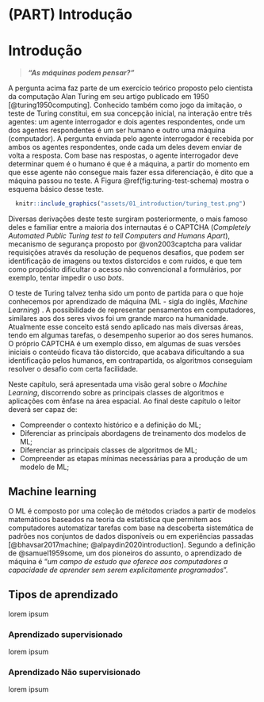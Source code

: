 
# (PART) Introdução {-}

# Introdução
> ***"As máquinas podem pensar?"***

A pergunta acima faz parte de um exercício teórico proposto pelo cientista da 
computação Alan Turing em seu artigo publicado em 1950 
[@turing1950computing]. Conhecido também como jogo da imitação, o teste de 
Turing constitui, em sua concepção inicial, na interação entre três agentes: um 
agente interrogador e dois agentes respondentes, onde um dos agentes respondentes 
é um ser humano e outro uma máquina (computador). A pergunta enviada pelo agente 
interrogador é recebida por ambos os agentes respondentes, onde cada um deles 
devem enviar de volta a resposta. Com base nas respostas, o agente interrogador 
deve determinar quem é o humano é que é a máquina, a partir do momento em que 
esse agente não consegue mais fazer essa diferenciação, é dito que a máquina 
passou no teste. A Figura \@ref(fig:turing-test-schema) mostra o esquema básico 
desse teste.

```r
  knitr::include_graphics("assets/01_introduction/turing_test.png")
```

Diversas derivações deste teste surgiram posteriormente, o mais 
famoso deles e familiar entre a maioria dos internautas é o CAPTCHA 
(*Completely Automated Public Turing test to tell Computers and Humans Apart*), 
mecanismo de segurança proposto por @von2003captcha para validar requisições 
através da resolução de pequenos desafios, que podem ser identificação de 
imagens ou textos distorcidos e com ruídos, e que tem como propósito dificultar 
o acesso não convencional a formulários, por exemplo, tentar impedir o uso 
*bots*. 

O teste de Turing talvez tenha sido um ponto de partida para o que hoje 
conhecemos por aprendizado de máquina (ML - sigla do inglês, *Machine Learning*)
. A possibilidade de representar pensamentos em computadores, similares aos dos 
seres vivos foi um grande marco na humanidade. Atualmente esse conceito está 
sendo aplicado nas mais diversas áreas, tendo em algumas tarefas, o desempenho 
superior ao dos seres humanos. O próprio CAPTCHA é um exemplo disso, em algumas 
de suas versões iniciais o conteúdo ficava tão distorcido, que acabava 
dificultando a sua identificação pelos humanos, em contrapartida, os algoritmos 
conseguiam resolver o desafio com certa facilidade.

Neste capítulo, será apresentada uma visão geral sobre o *Machine Learning*, 
discorrendo sobre as principais classes de algoritmos e aplicações com ênfase na 
área espacial. Ao final deste capítulo o leitor deverá ser capaz de:

- Compreender o contexto histórico e a definição do ML;
- Diferenciar as principais abordagens de treinamento dos modelos de ML;
- Diferenciar as principais classes de algoritmos de ML;
- Compreender as etapas mínimas necessárias para a produção de um modelo de ML;

## Machine learning
O ML é composto por uma coleção de métodos criados a partir de modelos 
matemáticos baseados na teoria da estatística que permitem aos computadores 
automatizar tarefas com base na descoberta sistemática de padrões nos 
conjuntos de dados disponíveis ou em experiências passadas [@bhavsar2017machine; 
@alpaydin2020introduction]. Segundo a definição de @samuel1959some, um dos 
pioneiros do assunto, o aprendizado de máquina é “*um campo de estudo que 
oferece aos computadores a capacidade de aprender sem serem explicitamente 
programados*”.


## Tipos de aprendizado
lorem ipsum

### Aprendizado supervisionado
lorem ipsum

### Aprendizado Não supervisionado
lorem ipsum

